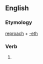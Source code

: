 ==English==

===Etymology===
[[reproach]] + [[-eth]]

===Verb===
{{infl|en|verb form}}

# {{archaic third-person singular of|reproach}}